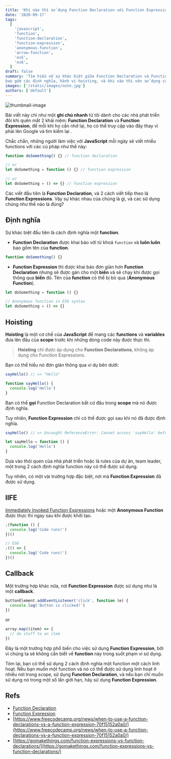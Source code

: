```yaml
---
title: 'Khi nào thì sử dụng Function Declaration với Function Expression trong JavaScript?'
date: '2020-09-17'
tags:
  [
    'javascript',
    'function',
    'function-declaration',
    'function-expression',
    'anonymous-function',
    'arrow-function',
    'es5',
    'es6',
  ]
draft: false
summary: 'Tìm hiểu về sự khác biệt giữa Function Declaration và Function Expression trong JavaScript, 
bao gồm các định nghĩa, hành vi hoisting, và khi vào thì nên sử dụng của từng phương pháp.'
images: ['/static/images/note.jpg']
authors: ['default']
---
```



![thumbnail-image](/static/images/note.jpg)

<UnsplashPhotoInfo photoURL="https://unsplash.com/photos/S3JdHNXSfnA" author="Will H McMahan" />

Bài viết này chỉ như một **ghi chú nhanh** từ tôi dành cho các nhà phát triển đôi khi quên mất 2 khái niệm: **Function Declaration** và **Function Expression**,
để mỗi khi họ cần nhớ lại, họ có thể truy cập vào đây thay vì phải lên Google và tìm kiếm lại <Twemoji emoji="grinning face with sweat" />.

Chắc chắn, những người làm việc với **JavaScript** mỗi ngày sẽ viết nhiều functions với các cú pháp như thế này:

```javascript
function doSomething() {} // function declaration

// or
let doSomething = function () {} // function expression

// or
let doSomething = () => {} // function expression
```

Các viết đầu tiên là **Function Declaration**, và 2 cách viết tiếp theo là **Function Expressions**.
Vậy sự khác nhau của chúng là gì, và các sử dụng chúng như thế nào là đúng?

## Định nghĩa

Sự khác biệt đầu tiên là cách định nghĩa một **function**.

- **Function Declaration** được khai báo với từ khoá `function` và **luôn luôn** bao gồm tên của **function**.

```javascript
function doSomething() {}
```

- **Function Expression** thì được khai báo đơn giản hơn **Function Declaration** nhưng sẽ được gán cho một **biến** 
và sẽ chạy khi được gọi thông qua **biến** đó. Tên của **function** có thể bị bỏ qua (**Anonymous Function**).

```javascript
let doSomething = function () {}

// Anonymous function in ES6 syntax
let doSomething = () => {}
```

## Hoisting

**Hoisting** là một cơ chế của **JavaScript** để mang các **functions** và **variables** đưa lên đầu của **scope** 
trước khi những dòng code này được thực thi.

> **Hoisting** chỉ được áp dụng cho **Function Declarations**, không áp dụng cho Function Expressions.

Bạn có thể hiểu nó đơn giản thông qua ví dụ bên dưới:

```js
sayHello() // => "Hello"

function sayHello() {
  console.log('Hello')
}
```

Bạn có thể **gọi** Function Declaration bất cứ đâu trong **scope** mà nó được định nghĩa.

Tuy nhiên, **Function Expression** chỉ có thể được gọi sau khi nó đã được định nghĩa.

```js
sayHello() // => Uncaught ReferenceError: Cannot access 'sayHello' before initialization

let sayHello = function () {
  console.log('Hello')
}
```

Dựa vào thói quen của nhà phát triển hoặc là rules của dự án, team leader,
một trong 2 cách định nghĩa function này có thể được sử dụng.

Tuy nhiên, có một vài trường hợp đặc biệt, nơi mà **Function Expression** đã được sử dụng.

## IIFE

[Immediately Invoked Function Expressions](https://mariusschulz.com/blog/use-cases-for-javascripts-iifes) 
hoặc một **Anonymous Function** được thực thi ngay sau khi được khởi tạo.

```js
;(function () {
  console.log('Code runs!')
})()

// ES6
;(() => {
  console.log('Code runs!')
})()
```

## Callback

Một trường hợp khác nữa, nơi **Function Expression** được sử dụng như là một **callback**.

```js
buttonElement.addEventListener('click', function (e) {
  console.log('Button is clicked!')
})
```

or

```js
array.map((item) => {
  // do stuff to an item
})
```

Đây là một trường hợp phổ biến cho việc sử dụng **Function Expression**, bởi vì chúng ta sẽ không cần biết về **function** này 
trong suốt phạm vi sử dụng.

Tóm lại, bạn có thể sử dụng 2 cách định nghĩa một function một cách linh hoạt.
Nếu bạn muốn một function và nó có thể được sử dụng linh hoạt ở nhiều nơi trong scope, sử dụng **Function Declaration**,
và nếu bạn chỉ muốn sử dụng nó trong một số lần giới hạn, hãy sử dụng **Function Expression**.

## Refs

- [Function Declaration](https://developer.mozilla.org/en-US/docs/Web/JavaScript/Reference/Statements/function)
- [Function Expression](https://developer.mozilla.org/en-US/docs/web/JavaScript/Reference/Operators/function)
- [https://www.freecodecamp.org/news/when-to-use-a-function-declarations-vs-a-function-expression-70f15152a0a0/](https://www.freecodecamp.org/news/when-to-use-a-function-declarations-vs-a-function-expression-70f15152a0a0/)
- [https://gomakethings.com/function-expressions-vs-function-declarations/](https://gomakethings.com/function-expressions-vs-function-declarations/)
